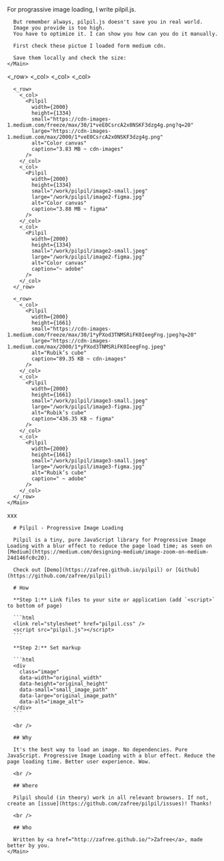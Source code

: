 
<Content>
  <Row center>
    <Main>
      For prograssive image loading, I write pilpil.js. 
      
      But remember always, pilpil.js doesn't save you in real world. 
      Image you provide is too high. 
      You have to optimize it. I can show you how can you do it manually.

      First check these pictue I loaded form medium cdn. 

      Save them locally and check the size:
    </Main>
  </Row>
</Content>

<Content>
  <Row center>
    <Main full>
      <_row>
        <_col>
          <Pilpil
            width={2000}
            height={1446}
            small="https://cdn-images-1.medium.com/freeze/max/30/1*_ASVxMQ2WFospoTZ22MDnw.jpeg?q=20"
            large="https://cdn-images-1.medium.com/max/2000/1*_ASVxMQ2WFospoTZ22MDnw.jpeg"
            alt="Workstation"
            caption="241.82 KB ~ cdn-images"
          />
        </_col>
        <_col>
          <Pilpil
            width={2000}
            height={1446}
            small="/work/pilpil/image1-small.jpeg"
            large="/work/pilpil/image1-figma.jpg"
            alt="Workstation"
            caption="1.01 MB ~ figma"
          />
        </_col>
        <_col>
          <Pilpil
            width={2000}
            height={1446}
            small="/work/pilpil/image1-small.jpeg"
            large="/work/pilpil/image1-figma.jpg"
            alt="Workstation"
            caption=" ~ adobe"
          />
        </_col>
      </_row>

      <_row>
        <_col>
          <Pilpil
            width={2000}
            height={1334}
            small="https://cdn-images-1.medium.com/freeze/max/30/1*veE0CsrcA2x0NSKF3dzg4g.png?q=20"
            large="https://cdn-images-1.medium.com/max/2000/1*veE0CsrcA2x0NSKF3dzg4g.png"
            alt="Color canvas"
            caption="3.83 MB ~ cdn-images"
          />
        </_col>
        <_col>
          <Pilpil
            width={2000}
            height={1334}
            small="/work/pilpil/image2-small.jpeg"
            large="/work/pilpil/image2-figma.jpg"
            alt="Color canvas"
            caption="3.88 MB ~ figma"
          />
        </_col>
        <_col>
          <Pilpil
            width={2000}
            height={1334}
            small="/work/pilpil/image2-small.jpeg"
            large="/work/pilpil/image2-figma.jpg"
            alt="Color canvas"
            caption="~ adobe"
          />
        </_col>
      </_row>

      <_row>
        <_col>
          <Pilpil
            width={2000}
            height={1661}
            small="https://cdn-images-1.medium.com/freeze/max/30/1*yPXod3TNMSRiFK0IeegFng.jpeg?q=20"
            large="https://cdn-images-1.medium.com/max/2000/1*yPXod3TNMSRiFK0IeegFng.jpeg"
            alt="Rubik’s cube"
            caption="89.35 KB ~ cdn-images"
          />
        </_col>
        <_col>
          <Pilpil
            width={2000}
            height={1661}
            small="/work/pilpil/image3-small.jpeg"
            large="/work/pilpil/image3-figma.jpg"
            alt="Rubik’s cube"
            caption="436.35 KB ~ figma"
          />
        </_col>
        <_col>
          <Pilpil
            width={2000}
            height={1661}
            small="/work/pilpil/image3-small.jpeg"
            large="/work/pilpil/image3-figma.jpg"
            alt="Rubik’s cube"
            caption=" ~ adobe"
          />
        </_col>
      </_row>
    </Main>
  </Row>
</Content>

<Content>
  <Row center>
    <Main>
      xxx

      # Pilpil - Progressive Image Loading

      Pilpil is a tiny, pure JavaScript library for Progressive Image Loading with a blur effect to reduce the page load time; as seen on [Medium](https://medium.com/designing-medium/image-zoom-on-medium-24d146fc0c20).

      Check out [Demo](https://zafree.github.io/pilpil) or [Github](https://github.com/zafree/pilpil) 

      # How

      **Step 1:** Link files to your site or application (add `<script>` to bottom of page)

      ```html
      <link rel="stylesheet" href="pilpil.css" />
      <script src="pilpil.js"></script>
      ```

      **Step 2:** Set markup

      ```html
      <div
        class="image"
        data-width="original_width"
        data-height="original_height"
        data-small="small_image_path"
        data-large="original_image_path"
        data-alt="image_alt">
      </div>
      ```

      <br />

      ## Why

      It's the best way to load an image. No dependencies. Pure JavaScript. Progressive Image Loading with a blur effect. Reduce the page loading time. Better user experience. Wow.

      <br />

      ## Where

      Pilpil should (in theory) work in all relevant browsers. If not, create an [issue](https://github.com/zafree/pilpil/issues)! Thanks!

      <br />

      ## Who

      Written by <a href="http://zafree.github.io/">Zafree</a>, made better by you.
    </Main>
  </Row>
</Content>